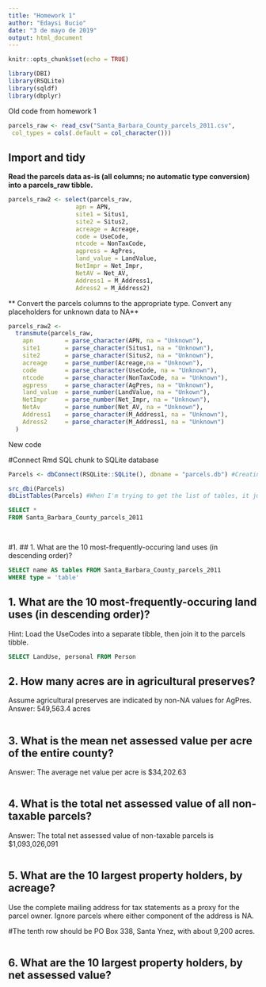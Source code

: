```yaml
---
title: "Homework 1"
author: "Edaysi Bucio"
date: "3 de mayo de 2019"
output: html_document
---
```


```r
knitr::opts_chunk$set(echo = TRUE)

library(DBI)
library(RSQLite)
library(sqldf)
library(dbplyr)

```
####### Old code from homework 1 #############################################

```r

parcels_raw <- read_csv("Santa_Barbara_County_parcels_2011.csv",
 col_types = cols(.default = col_character()))

```

## Import and tidy 

**Read the parcels data as-is (all columns; no automatic type conversion) into a parcels_raw tibble.**
```r

parcels_raw2 <- select(parcels_raw,
                   apn = APN,
                   site1 = Situs1,
                   site2 = Situs2, 
                   acreage = Acreage,
                   code = UseCode,
                   ntcode = NonTaxCode,
                   agpress = AgPres,
                   land_value = LandValue,
                   NetImpr = Net_Impr,
                   NetAV = Net_AV,
                   Address1 = M_Address1,
                   Adress2 = M_Address2)

```

** Convert the parcels columns to the appropriate type. Convert any placeholders for unknown data to NA**
```r

parcels_raw2 <-
  transmute(parcels_raw,
    apn         = parse_character(APN, na = "Unknown"),
    site1       = parse_character(Situs1, na = "Unknown"),
    site2       = parse_character(Situs2, na = "Unknown"),
    acreage     = parse_number(Acreage,na = "Unknown"),
    code        = parse_character(UseCode, na = "Unknown"),
    ntcode      = parse_character(NonTaxCode, na = "Unknown"),
    agpress     = parse_character(AgPres, na = "Unknown"),
    land_value  = parse_number(LandValue, na = "Unkown"),
    NetImpr     = parse_number(Net_Impr, na = "Unknown"),
    NetAv       = parse_number(Net_AV, na = "Unknown"),
    Address1    = parse_character(M_Address1, na = "Unknown"),
    Adress2     = parse_character(M_Address1, na = "Unknown")
  )

```

####### New code #############################################################

#Connect Rmd SQL chunk to SQLite database
```r


Parcels <- dbConnect(RSQLite::SQLite(), dbname = "parcels.db") #Creating an empty database. Creating the connection step

src_dbi(Parcels) 
dbListTables(Parcels) #When I'm trying to get the list of tables, it just showed up the name of the dataset, no the name of each table as it is supposed. Not sure if I'm missing a step. 

```

```sql

SELECT * 
FROM Santa_Barbara_County_parcels_2011

 
```

#1. ##  1. What are the 10 most-frequently-occuring land uses (in descending order)? 
```sql

SELECT name AS tables FROM Santa_Barbara_County_parcels_2011
WHERE type = 'table'


```


##  1. What are the 10 most-frequently-occuring land uses (in descending order)? 
Hint: Load the UseCodes into a separate tibble, then join it to the parcels tibble.

```sql




SELECT LandUse, personal FROM Person


```

## 2. How many acres are in agricultural preserves? 
Assume agricultural preserves are indicated by non-NA values for AgPres.
Answer: 549,563.4 acres
```sql


```


## 3. What is the mean net assessed value per acre of the entire county? 
Answer: The average net value per acre is $34,202.63


```r



```

## 4. What is the total net assessed value of all non-taxable parcels? 
Answer: The total net assessed value of non-taxable parcels is $1,093,026,091 


```r

```

## 5. What are the 10 largest property holders, by acreage? 
Use the complete mailing address for tax statements as a proxy for the parcel owner. Ignore parcels where either component of the address is NA.

#The tenth row should be PO Box 338, Santa Ynez, with about 9,200 acres.

```r


```

## 6. What are the 10 largest property holders, by net assessed value?

```r


```

